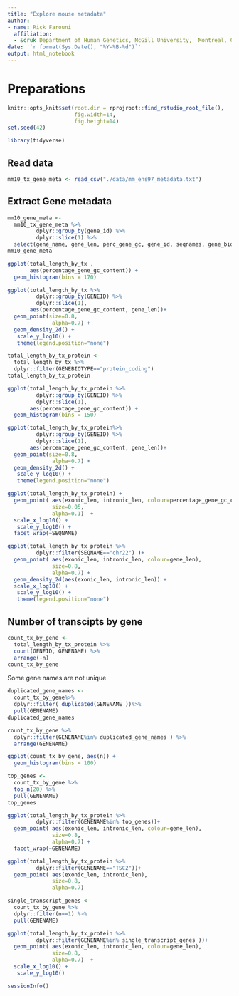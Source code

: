 ```yaml
---
title: "Explore mouse metadata"
author: 
- name: Rick Farouni
  affiliation:
  - &cruk Department of Human Genetics, McGill University,  Montreal, Canada
date: '`r format(Sys.Date(), "%Y-%B-%d")`'
output: html_notebook
---
```



# Preparations

```r
knitr::opts_knit$set(root.dir = rprojroot::find_rstudio_root_file(), 
                     fig.width=14,
                     fig.height=14)
set.seed(42)
```


```r
library(tidyverse)
```


## Read data



```r
mm10_tx_gene_meta <- read_csv("./data/mm_ens97_metadata.txt")
```

## Extract Gene metadata

```r
mm10_gene_meta <- 
  mm10_tx_gene_meta %>%
         dplyr::group_by(gene_id) %>%
         dplyr::slice(1) %>%
  select(gene_name, gene_len, perc_gene_gc, gene_id, seqnames, gene_biotype)
mm10_gene_meta
```


```r
ggplot(total_length_by_tx ,
       aes(percentage_gene_gc_content)) +
  geom_histogram(bins = 170)  
```


```r
ggplot(total_length_by_tx %>%
         dplyr::group_by(GENEID) %>%
         dplyr::slice(1), 
       aes(percentage_gene_gc_content, gene_len))+
  geom_point(size=0.8,
              alpha=0.7) +
  geom_density_2d() +  
   scale_y_log10() +
   theme(legend.position="none")
```






```r
total_length_by_tx_protein <-
  total_length_by_tx %>% 
  dplyr::filter(GENEBIOTYPE=="protein_coding")
total_length_by_tx_protein
```

```r
ggplot(total_length_by_tx_protein %>%
         dplyr::group_by(GENEID) %>%
         dplyr::slice(1),
       aes(percentage_gene_gc_content)) +
  geom_histogram(bins = 150)  
```



```r
ggplot(total_length_by_tx_protein%>%
         dplyr::group_by(GENEID) %>%
         dplyr::slice(1), 
       aes(percentage_gene_gc_content, gene_len))+
  geom_point(size=0.8,
              alpha=0.7) +
  geom_density_2d() +  
   scale_y_log10() +
   theme(legend.position="none")
```


```r
ggplot(total_length_by_tx_protein) +
  geom_point( aes(exonic_len, intronic_len, colour=percentage_gene_gc_content),
              size=0.05,
              alpha=0.1)  +  
  scale_x_log10() +
   scale_y_log10() +
  facet_wrap(~SEQNAME)

```

```r
ggplot(total_length_by_tx_protein %>%
         dplyr::filter(SEQNAME=="chr22") )+
  geom_point( aes(exonic_len, intronic_len, colour=gene_len),
              size=0.8,
              alpha=0.7) +
  geom_density_2d(aes(exonic_len, intronic_len)) +  
  scale_x_log10() +
   scale_y_log10() +
   theme(legend.position="none")
```

## Number of transcipts by gene

```r
count_tx_by_gene <-
  total_length_by_tx_protein %>%
  count(GENEID, GENENAME) %>%
  arrange(-n)
count_tx_by_gene 
```

Some gene names are not unique

```r
duplicated_gene_names <-
  count_tx_by_gene%>%
  dplyr::filter( duplicated(GENENAME ))%>%
  pull(GENENAME)
duplicated_gene_names
```

```r
count_tx_by_gene %>%
  dplyr::filter(GENENAME%in% duplicated_gene_names ) %>%
  arrange(GENENAME)
```



```r
ggplot(count_tx_by_gene, aes(n)) +
  geom_histogram(bins = 100)  
```
```r
top_genes <- 
  count_tx_by_gene %>%
  top_n(20) %>%
  pull(GENENAME)
top_genes
```


```r
ggplot(total_length_by_tx_protein %>% 
         dplyr::filter(GENENAME%in% top_genes))+
  geom_point( aes(exonic_len, intronic_len, colour=gene_len),
              size=0.8,
              alpha=0.7) +
  facet_wrap(~GENENAME)
```


```r
ggplot(total_length_by_tx_protein %>% 
         dplyr::filter(GENENAME=="TSC2"))+
  geom_point( aes(exonic_len, intronic_len),
              size=0.8,
              alpha=0.7)
```


```r
single_transcript_genes <-
  count_tx_by_gene %>% 
  dplyr::filter(n==1) %>% 
  pull(GENENAME)

```



```r
ggplot(total_length_by_tx_protein %>% 
         dplyr::filter(GENENAME%in% single_transcript_genes ))+
  geom_point( aes(exonic_len, intronic_len, colour=gene_len),
              size=0.8,
              alpha=0.7)  +  
  scale_x_log10() +
   scale_y_log10()
```



```r
sessionInfo()
```